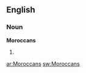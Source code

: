 ==English==

===Noun===
'''Moroccans'''

# {{plural of|[[Moroccan]]}}

[[ar:Moroccans]]
[[sw:Moroccans]]